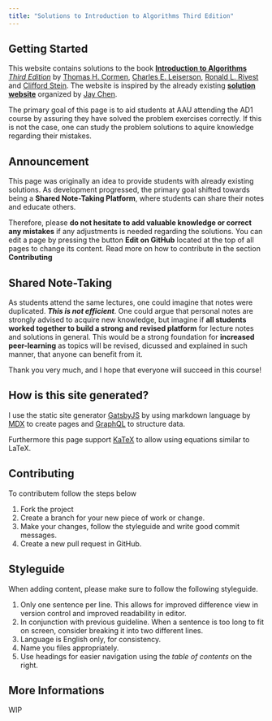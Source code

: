```yaml
---
title: "Solutions to Introduction to Algorithms Third Edition"
---
```


## Getting Started

This website contains solutions to the book [**Introduction to Algorithms** _Third Edition_](https://mitpress.mit.edu/books/introduction-algorithms-third-edition)
by [Thomas H. Cormen](https://mitpress.mit.edu/contributors/thomas-h-cormen), [Charles E. Leiserson](https://mitpress.mit.edu/contributors/charles-e-leiserson),
[Ronald L. Rivest](https://mitpress.mit.edu/contributors/ronald-l-rivest) and [Clifford Stein](https://mitpress.mit.edu/contributors/clifford-stein).
The website is inspired by the already existing **[solution website](https://walkccc.github.io/CLRS/)** organized by [Jay Chen](https://github.com/walkccc).

The primary goal of this page is to aid students at AAU attending the AD1 course by assuring they have solved the problem exercises correctly.
If this is not the case, one can study the problem solutions to aquire knowledge regarding their mistakes.

## Announcement

This page was originally an idea to provide students with already existing solutions.
As development progressed, the primary goal shifted towards being a **Shared Note-Taking Platform**, where students can share their notes and educate others.

Therefore, please **do not hesitate to add valuable knowledge or correct any mistakes** if any adjustments is needed regarding the solutions.
You can edit a page by pressing the button **Edit on GitHub** located at the top of all pages to change its content.
Read more on how to contribute in the section **Contributing**

## Shared Note-Taking

As students attend the same lectures, one could imagine that notes were duplicated.
_**This is not efficient**_.
One could argue that personal notes are strongly advised to acquire new knowledge,
but imagine if **all students worked together to build a strong and revised platform** for lecture notes and solutions in general.
This would be a strong foundation for **increased peer-learning** as topics will be revised, dicussed and explained in such manner, that anyone can benefit from it.

Thank you very much, and I hope that everyone will succeed in this course!

## How is this site generated?

I use the static site generator [GatsbyJS](https://www.gatsbyjs.org/) by using markdown language by [MDX](https://www.gatsbyjs.org/packages/gatsby-plugin-mdx/)
to create pages and [GraphQL](https://graphql.org/) to structure data.

Furthermore this page support [KaTeX](https://www.gatsbyjs.org/packages/gatsby-remark-katex/) to allow using equations similar to LaTeX.

## Contributing

To contributem follow the steps below

1. Fork the project
1. Create a branch for your new piece of work or change.
1. Make your changes, follow the styleguide and write good commit messages.
1. Create a new pull request in GitHub.

## Styleguide

When adding content, please make sure to follow the following styleguide.

1. Only one sentence per line.
This allows for improved difference view in version control and improved readability in editor.
1. In conjunction with previous guideline.
When a sentence is too long to fit on screen, consider breaking it into two different lines.
1. Language is English only, for consistency.
1. Name you files appropriately.
1. Use headings for easier navigation using the *table of contents* on the right.

## More Informations

WIP
